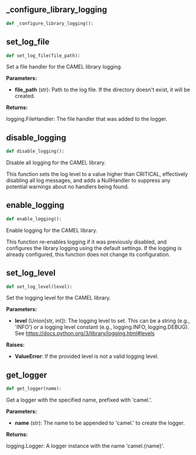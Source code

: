 <a id="camel.logger"></a>

<a id="camel.logger._configure_library_logging"></a>

## _configure_library_logging

```python
def _configure_library_logging():
```

<a id="camel.logger.set_log_file"></a>

## set_log_file

```python
def set_log_file(file_path):
```

Set a file handler for the CAMEL library logging.

**Parameters:**

- **file_path** (str): Path to the log file. If the directory doesn't exist, it will be created.

**Returns:**

  logging.FileHandler: The file handler that was added to the logger.

<a id="camel.logger.disable_logging"></a>

## disable_logging

```python
def disable_logging():
```

Disable all logging for the CAMEL library.


This function sets the log level to a value higher than CRITICAL,
effectively disabling all log messages, and adds a NullHandler to
suppress any potential warnings about no handlers being found.

<a id="camel.logger.enable_logging"></a>

## enable_logging

```python
def enable_logging():
```

Enable logging for the CAMEL library.


This function re-enables logging if it was previously disabled,
and configures the library logging using the default settings.
If the logging is already configured,
this function does not change its configuration.

<a id="camel.logger.set_log_level"></a>

## set_log_level

```python
def set_log_level(level):
```

Set the logging level for the CAMEL library.

**Parameters:**

- **level** (Union[str, int]): The logging level to set. This can be a string (e.g., 'INFO') or a logging level constant (e.g., logging.INFO, logging.DEBUG). See https://docs.python.org/3/library/logging.html#levels

**Raises:**

- **ValueError**: If the provided level is not a valid logging level.

<a id="camel.logger.get_logger"></a>

## get_logger

```python
def get_logger(name):
```

Get a logger with the specified name, prefixed with 'camel.'.

**Parameters:**

- **name** (str): The name to be appended to 'camel.' to create the logger.

**Returns:**

  logging.Logger: A logger instance with the name 'camel.\{name\}'.
